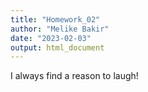 ```yaml
---
title: "Homework_02"
author: "Melike Bakir"
date: "2023-02-03"
output: html_document
---
```


I always find a reason to laugh!